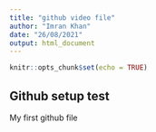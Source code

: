```yaml
---
title: "github video file"
author: "Imran Khan"
date: "26/08/2021"
output: html_document
---
```


```r
knitr::opts_chunk$set(echo = TRUE)
```

## Github setup test

My first github file


